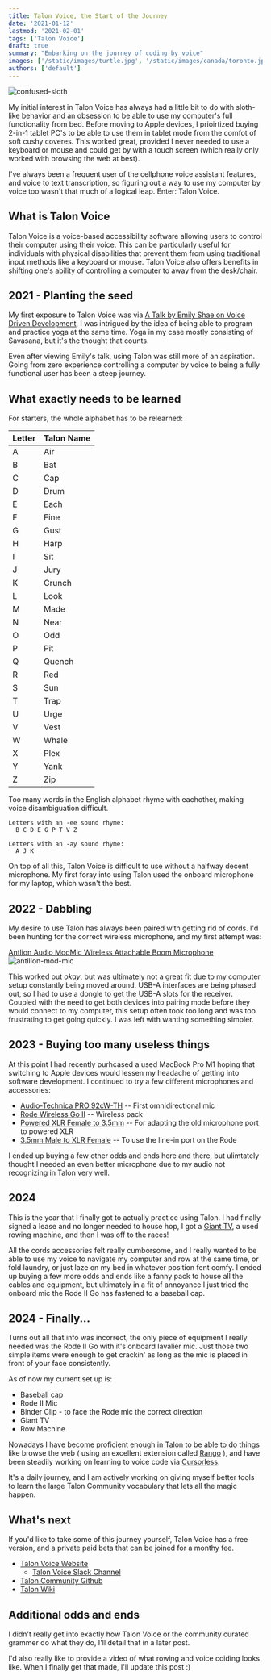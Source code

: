 ```yaml
---
title: Talon Voice, the Start of the Journey
date: '2021-01-12'
lastmod: '2021-02-01'
tags: ['Talon Voice']
draft: true
summary: "Embarking on the journey of coding by voice"
images: ['/static/images/turtle.jpg', '/static/images/canada/toronto.jpg']
authors: ['default']
---
```


![confused-sloth](/static/images/sloth.jpg)

My initial interest in Talon Voice has always had a little bit to do with sloth-like behavior and an obsession to be able to use my computer's full functionality from bed. Before moving to Apple devices, I prioirtized buying 2-in-1 tablet PC's to be able to use them in tablet mode from the comfot of soft cushy coveres. This worked great, provided I never needed to use a keyboard or mouse and could get by with a touch screen (which really only worked with browsing the web at best).

I've always been a frequent user of the cellphone voice assistant features, and voice to text transcription, so figuring out a way to use my computer by voice too wasn't that much of a logical leap. Enter: Talon Voice.

## What is Talon Voice

Talon Voice is a voice-based accessibility software allowing users to control their computer using their voice. This can be particularly useful for individuals with physical disabilities that prevent them from using traditional input methods like a keyboard or mouse. Talon Voice also offers benefits in shifting one's ability of controlling a computer to away from the desk/chair.

## 2021 - Planting the seed

My first exposure to Talon Voice was via [A Talk by Emily Shae on Voice Driven Development](https://whalequench.club/blog/2019/09/14/strange-loop.html), I was intrigued by the idea of being able to program and practice yoga at the same time. Yoga in my case mostly consisting of Savasana, but it's the thought that counts.

Even after viewing Emily's talk, using Talon was still more of an aspiration. Going from zero experience controlling a computer by voice to being a fully functional user has been a steep journey.

## What exactly needs to be learned

For starters, the whole alphabet has to be relearned:

| Letter | Talon Name 
| ---- | ----  
| A | Air | 
| B | Bat | 
| C | Cap | 
| D | Drum | 
| E | Each | 
| F | Fine | 
| G | Gust | 
| H | Harp | 
| I | Sit | 
| J | Jury | 
| K | Crunch | 
| L | Look | 
| M | Made | 
| N | Near | 
| O | Odd | 
| P | Pit | 
| Q | Quench | 
| R | Red | 
| S | Sun | 
| T | Trap | 
| U | Urge | 
| V | Vest | 
| W | Whale | 
| X | Plex | 
| Y | Yank | 
| Z | Zip | 

Too many words in the English alphabet rhyme with eachother, making voice disambiguation difficult.

```text
Letters with an -ee sound rhyme: 
  B C D E G P T V Z

Letters with an -ay sound rhyme:
  A J K
```

On top of all this, Talon Voice is difficult to use without a halfway decent microphone. My first foray into using Talon used the onboard microphone for my laptop, which wasn't the best.

## 2022 - Dabbling

My desire to use Talon has always been paired with getting rid of cords. I'd been hunting for the correct wireless microphone, and my first attempt was:

[Antlion Audio ModMic Wireless Attachable Boom Microphone](https://www.amazon.com/gp/product/B07KQF165L/ref=ppx_yo_dt_b_search_asin_title?ie=UTF8&psc=1)
![antilion-mod-mic](/static/images/modmic.jpg)

This worked out _okay_, but was ultimately not a great fit due to my computer setup constantly being moved around. USB-A interfaces are being phased out, so I had to use a dongle to get the USB-A slots for the receiver. Coupled with the need to get both devices into pairing mode before they would connect to my computer, this setup often took too long and was too frustrating to get going quickly. I was left with wanting something simpler.

## 2023 - Buying too many useless things

At this point I had recently purhcased a used MacBook Pro M1 hoping that switching to Apple devices would lessen my headache of getting into software development. I continued to try a few different microphones and accessories:

- [Audio-Technica PRO 92cW-TH](https://www.amazon.com/gp/product/B0013UOKB6/ref=ppx_yo_dt_b_search_asin_title?ie=UTF8&th=1) -- First omnidirectional mic
- [Rode Wireless Go II](https://www.amazon.com/gp/product/B08XFQ6KP9/ref=ppx_yo_dt_b_search_asin_title?ie=UTF8&th=1) -- Wireless pack
- [Powered XLR Female to 3.5mm](https://www.amazon.com/gp/product/B07J5QT23H/ref=ppx_yo_dt_b_search_asin_title?ie=UTF8&psc=1) -- For adapting the old microphone port to powered XLR
- [3.5mm Male to XLR Female](https://www.amazon.com/gp/product/B07FZJ9325/ref=ppx_yo_dt_b_search_asin_title?ie=UTF8&psc=1) -- To use the line-in port on the Rode

I ended up buying a few other odds and ends here and there, but ulimtately thought I needed an even better microphone due to my audio not recognizing in Talon very well.

## 2024

This is the year that I finally got to actually practice using Talon. I had finally signed a lease and no longer needed to house hop, I got a [Giant TV](https://www.amazon.com/gp/product/B0BTTTWHBW/ref=ppx_yo_dt_b_search_asin_image?ie=UTF8&psc=1), a used rowing machine, and then I was off to the races!

All the cords accessories felt really cumborsome, and I really wanted to be able to use my voice to navigate my computer and row at the same time, or fold laundry, or just laze on my bed in whatever position fent comfy. I ended up buying a few more odds and ends like a fanny pack to house all the cables and equipment, but ultimately in a fit of annoyance I just tried the onboard mic the Rode II Go has fastened to a baseball cap.

## 2024 - Finally...

Turns out all that info was incorrect, the only piece of equipment I really needed was the Rode II Go with it's onboard lavalier mic. Just those two simple items were enough to get crackin' as long as the mic is placed in front of your face consistently.

As of now my current set up is:

- Baseball cap
- Rode II Mic
- Binder Clip - to face the Rode mic the correct direction
- Giant TV
- Row Machine

Nowadays I have become proficient enough in Talon to be able to do things like browse the web ( using an excellent extension called [Rango](https://rango.click/#/) ), and have been steadily working on learning to voice code via [Cursorless](https://www.cursorless.org/).

It's a daily journey, and I am actively working on giving myself better tools to learn the large Talon Community vocabulary that lets all the magic happen.

## What's next

If you'd like to take some of this journey yourself, Talon Voice has a free version, and a private paid beta that can be joined for a monthy fee.

- [Talon Voice Website](https://talonvoice.com/)
  - [Talon Voice Slack Channel](https://talonvoice.com/chat)
- [Talon Community Github](https://github.com/talonhub/community/)
- [Talon Wiki](https://talon.wiki/)

## Additional odds and ends 

I didn't really get into exactly how Talon Voice or the community curated grammer do what they do, I'll detail that in a later post.

I'd also really like to provide a video of what rowing and voice coiding looks like. When I finally get that made, I'll update this post :)